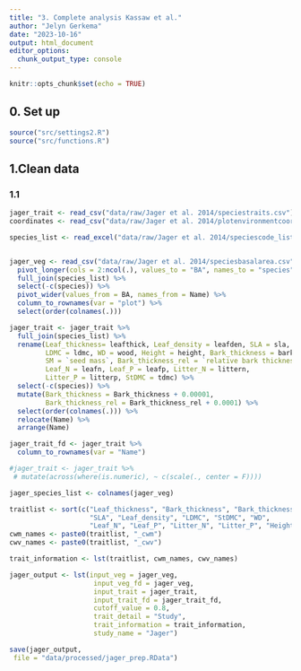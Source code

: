 ```yaml
---
title: "3. Complete analysis Kassaw et al."
author: "Jelyn Gerkema"
date: "2023-10-16"
output: html_document
editor_options: 
  chunk_output_type: console
---
```


```r
knitr::opts_chunk$set(echo = TRUE)

```

## 0. Set up
```r
source("src/settings2.R")
source("src/functions.R")

```

## 1.Clean data


### 1.1 
```r

jager_trait <- read_csv("data/raw/Jager et al. 2014/speciestraits.csv")
coordinates <- read_csv("data/raw/Jager et al. 2014/plotenvironmentcoordinates.csv")

species_list <- read_excel("data/raw/Jager et al. 2014/speciescode_list.xlsx")


jager_veg <- read_csv("data/raw/Jager et al. 2014/speciesbasalarea.csv") %>%
  pivot_longer(cols = 2:ncol(.), values_to = "BA", names_to = "species") %>%
  full_join(species_list) %>%
  select(-c(species)) %>%
  pivot_wider(values_from = BA, names_from = Name) %>%
  column_to_rownames(var = "plot") %>%
  select(order(colnames(.)))

jager_trait <- jager_trait %>%
  full_join(species_list) %>%
  rename(Leaf_thickness= leafthick, Leaf_density = leafden, SLA = sla, 
         LDMC = ldmc, WD = wood, Height = height, Bark_thickness = bark,
         SM = `seed mass`, Bark_thickness_rel = `relative bark thickness`,
         Leaf_N = leafn, Leaf_P = leafp, Litter_N = littern, 
         Litter_P = litterp, StDMC = tdmc) %>%
  select(-c(species)) %>%
  mutate(Bark_thickness = Bark_thickness + 0.00001,
         Bark_thickness_rel = Bark_thickness_rel + 0.0001) %>%
  select(order(colnames(.))) %>%
  relocate(Name) %>%
  arrange(Name)

jager_trait_fd <- jager_trait %>%
  column_to_rownames(var = "Name") 

#jager_trait <- jager_trait %>%
 # mutate(across(where(is.numeric), ~ c(scale(., center = F))))  

jager_species_list <- colnames(jager_veg)

traitlist <- sort(c("Leaf_thickness", "Bark_thickness", "Bark_thickness_rel",
                    "SLA", "Leaf_density", "LDMC", "StDMC", "WD", 
                    "Leaf_N", "Leaf_P", "Litter_N", "Litter_P", "Height", "SM"))
cwm_names <- paste0(traitlist, "_cwm")
cwv_names <- paste0(traitlist, "_cwv")

trait_information <- lst(traitlist, cwm_names, cwv_names)

jager_output <- lst(input_veg = jager_veg, 
                     input_veg_fd = jager_veg,
                     input_trait = jager_trait,
                     input_trait_fd = jager_trait_fd,
                     cutoff_value = 0.8,
                     trait_detail = "Study",
                     trait_information = trait_information,
                     study_name = "Jager")

save(jager_output,
 file = "data/processed/jager_prep.RData")

``` 



